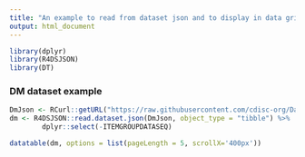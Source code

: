 ```yaml
---
title: "An example to read from dataset json and to display in data grid."
output: html_document
---
```


```r
library(dplyr)
library(R4DSJSON)
library(DT)
```

### DM dataset example
```r
DmJson <- RCurl::getURL("https://raw.githubusercontent.com/cdisc-org/DataExchange-DatasetJson/master/examples/sdtm/dm.json")
dm <- R4DSJSON::read.dataset.json(DmJson, object_type = "tibble") %>% 
        dplyr::select(-ITEMGROUPDATASEQ)

datatable(dm, options = list(pageLength = 5, scrollX='400px'))
```
